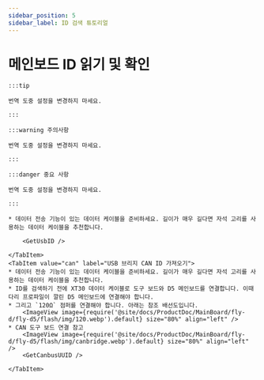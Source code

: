 ```yaml
---
sidebar_position: 5
sidebar_label: ID 검색 튜토리얼
---
```





# 메인보드 ID 읽기 및 확인

    :::tip

    번역 도중 설정을 변경하지 마세요.

    :::

    :::warning 주의사항

    번역 도중 설정을 변경하지 마세요.

    :::

    :::danger 중요 사항

    번역 도중 설정을 변경하지 마세요.

    :::

<Tabs>
    <TabItem value="usb" label="USB ID 가져오기" default>
        
    * 데이터 전송 기능이 있는 데이터 케이블을 준비하세요. 길이가 매우 길다면 자석 고리를 사용하는 데이터 케이블을 추천합니다.
    
        <GetUsbID />
        
    </TabItem>
    <TabItem value="can" label="USB 브리지 CAN ID 가져오기">
    * 데이터 전송 기능이 있는 데이터 케이블을 준비하세요. 길이가 매우 길다면 자석 고리를 사용하는 데이터 케이블을 추천합니다.
    * ID를 검색하기 전에 XT30 데이터 케이블로 도구 보드와 D5 메인보드를 연결합니다. 이때 다리 프로파일이 깔린 D5 메인보드에 연결해야 합니다.
    * 그리고 `120Ω` 점퍼를 연결해야 합니다. 아래는 참조 배선도입니다.
        <ImageView image={require('@site/docs/ProductDoc/MainBoard/fly-d/fly-d5/flash/img/120.webp').default} size="80%" align="left" />
    * CAN 도구 보드 연결 참고
        <ImageView image={require('@site/docs/ProductDoc/MainBoard/fly-d/fly-d5/flash/img/canbridge.webp').default} size="80%" align="left" />   
        <GetCanbusUUID />

    </TabItem>
</Tabs>
